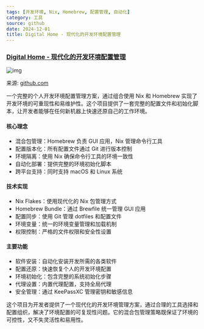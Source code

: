 ```yaml
---
tags: [开发环境, Nix, Homebrew, 配置管理, 自动化]
category: 工具
source: github
date: 2024-12-01
title: Digital Home - 现代化的开发环境配置管理
---
```


### [Digital Home - 现代化的开发环境配置管理](https://github.com/theowenyoung/home)

![img](https://img.mengpeng.tech/i/2024/12/07/6754443a1280e.webp)

来源: [github.com](https://github.com/theowenyoung/home)

一个完整的个人开发环境配置管理方案，通过组合使用 Nix 和 Homebrew 实现了开发环境的可重现性和易维护性。这个项目提供了一套完整的配置文件和初始化脚本，让开发者能够在任何新机器上快速还原自己的工作环境。

#### 核心理念
- 混合包管理：Homebrew 负责 GUI 应用，Nix 管理命令行工具
- 配置版本化：所有配置文件通过 Git 进行版本控制
- 环境隔离：使用 Nix 确保命令行工具的环境一致性
- 自动化部署：提供完整的环境初始化脚本
- 跨平台支持：同时支持 macOS 和 Linux 系统

#### 技术实现
- Nix Flakes：使用现代化的 Nix 包管理方式
- Homebrew Bundle：通过 Brewfile 统一管理 GUI 应用
- 配置同步：使用 Git 管理 dotfiles 和配置文件
- 环境变量：统一的环境变量管理和加载机制
- 权限控制：严格的文件权限和安全性设置

#### 主要功能
- 软件安装：自动化安装开发所需的各类软件
- 配置还原：快速恢复个人的开发环境配置
- 环境初始化：包含完整的系统初始化步骤
- 代理设置：内置代理配置，支持全局代理
- 安全管理：通过 KeePassXC 管理密钥和敏感信息

这个项目为开发者提供了一个现代化的开发环境管理方案，通过合理的工具选择和配置组织，解决了环境配置的可复现性问题。它的混合包管理策略既保证了环境的可控性，又不失灵活性和易用性。 